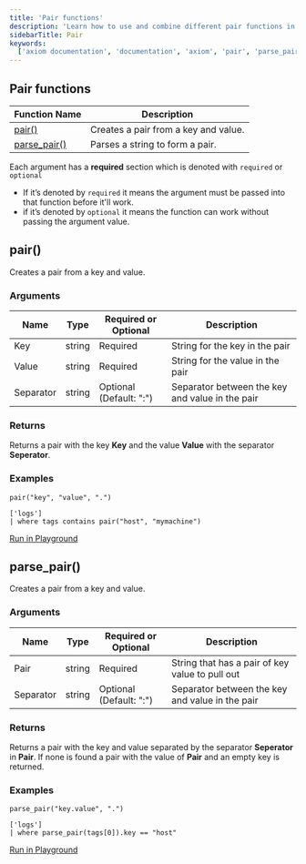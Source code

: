 ```yaml
---
title: 'Pair functions'
description: 'Learn how to use and combine different pair functions in APL'
sidebarTitle: Pair
keywords:
  ['axiom documentation', 'documentation', 'axiom', 'pair', 'parse_pair']
---
```


## Pair functions

| **Function Name**                                       | **Description**                                                                 |
| ------------------------------------------------------- | ------------------------------------------------------------------------------- |
| [pair()](#pair)                                     | Creates a pair from a key and value.                                            |
| [parse_pair()](#parse-pair)                         | Parses a string to form a pair.                                                 |

Each argument has a **required** section which is denoted with `required` or `optional`

- If it’s denoted by `required` it means the argument must be passed into that function before it'll work.
- if it’s denoted by `optional` it means the function can work without passing the argument value.

## pair()

Creates a pair from a key and value.

### Arguments

| **Name**  | **Type** | **Required or Optional** | **Description**                                                                    |
| --------- | -------- | ------------------------ | ---------------------------------------------------------------------------------- |
| Key       | string   | Required                 | String for the key in the pair                                                     |
| Value     | string   | Required                 | String for the value in the pair                                                   |
| Separator | string   | Optional (Default: ":")  | Separator between the key and value in the pair                                    |

### Returns

Returns a pair with the key **Key** and the value **Value** with the separator **Seperator**.

### Examples

```kusto
pair("key", "value", ".")
```

```kusto
['logs']
| where tags contains pair("host", "mymachine")
```

[Run in Playground]()

## parse_pair()

Creates a pair from a key and value.

### Arguments

| **Name**  | **Type** | **Required or Optional** | **Description**                                                                    |
| --------- | -------- | ------------------------ | ---------------------------------------------------------------------------------- |
| Pair      | string   | Required                 | String that has a pair of key value to pull out                                    |
| Separator | string   | Optional (Default: ":")  | Separator between the key and value in the pair                                    |

### Returns

Returns a pair with the key and value separated by the separator **Seperator** in **Pair**. If
none is found a pair with the value of **Pair** and an empty key is returned.

### Examples

```kusto
parse_pair("key.value", ".")
```

```kusto
['logs']
| where parse_pair(tags[0]).key == "host"
```

[Run in Playground]()

